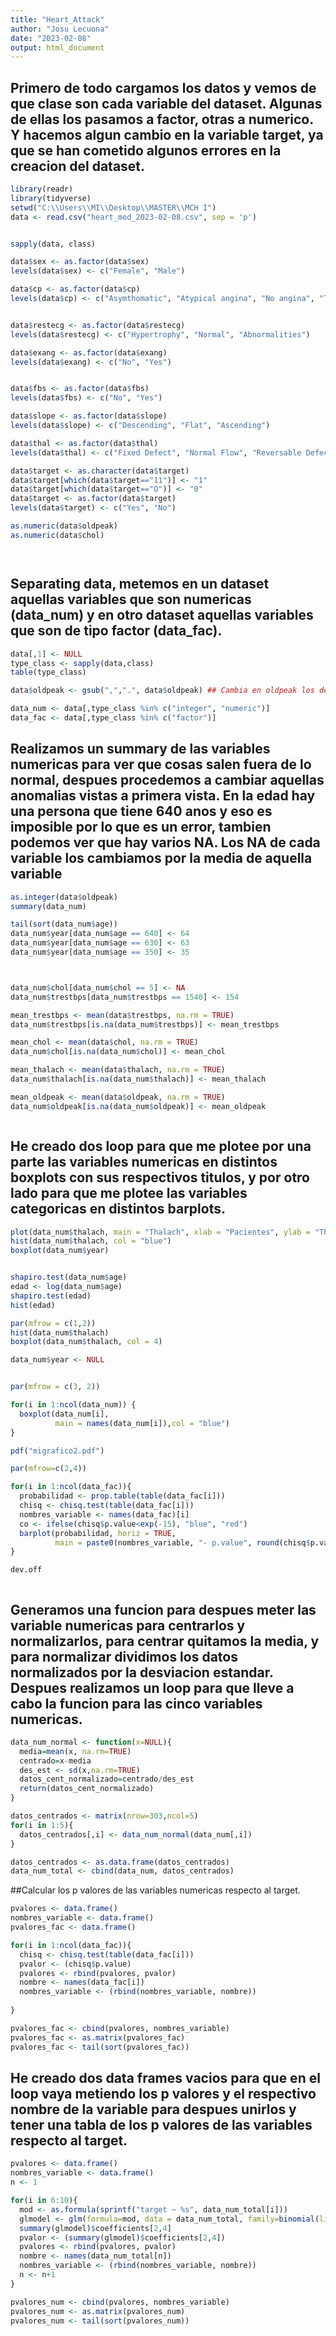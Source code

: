 ```yaml
---
title: "Heart_Attack"
author: "Josu Lecuona"
date: "2023-02-08"
output: html_document
---
```




## Primero de todo cargamos los datos y vemos de que clase son cada variable del dataset. Algunas de ellas los pasamos a factor, otras a numerico. Y hacemos algun cambio en la variable target, ya que se han cometido algunos errores en la creacion del dataset. 

```r
library(readr)
library(tidyverse)
setwd("C:\\Users\\MI\\Desktop\\MASTER\\MCH I")
data <- read.csv("heart_mod_2023-02-08.csv", sep = 'p')


sapply(data, class)

data$sex <- as.factor(data$sex)
levels(data$sex) <- c("Female", "Male")

data$cp <- as.factor(data$cp)
levels(data$cp) <- c("Asymthomatic", "Atypical angina", "No angina", "Typical Angina")


data$restecg <- as.factor(data$restecg)
levels(data$restecg) <- c("Hypertrophy", "Normal", "Abnormalities")

data$exang <- as.factor(data$exang)
levels(data$exang) <- c("No", "Yes")


data$fbs <- as.factor(data$fbs)
levels(data$fbs) <- c("No", "Yes")

data$slope <- as.factor(data$slope)
levels(data$slope) <- c("Descending", "Flat", "Ascending")

data$thal <- as.factor(data$thal)
levels(data$thal) <- c("Fixed Defect", "Normal Flow", "Reversable Defect")

data$target <- as.character(data$target)
data$target[which(data$target=="11")] <- "1"
data$target[which(data$target=="O")] <- "0"
data$target <- as.factor(data$target)
levels(data$target) <- c("Yes", "No")

as.numeric(data$oldpeak)
as.numeric(data$chol)




```

## Separating data, metemos en un dataset aquellas variables que son numericas (data_num) y en otro dataset aquellas variables que son de tipo factor (data_fac). 

```r
data[,1] <- NULL
type_class <- sapply(data,class)
table(type_class)

data$oldpeak <- gsub(",",".", data$oldpeak) ## Cambia en oldpeak los decimales de coma a punto

data_num <- data[,type_class %in% c("integer", "numeric")]
data_fac <- data[,type_class %in% c("factor")]

```

## Realizamos un summary de las variables numericas para ver que cosas salen fuera de lo normal, despues procedemos a cambiar aquellas anomalias vistas a primera vista. En la edad hay una persona que tiene 640 anos y eso es imposible por lo que es un error, tambien podemos ver que hay varios NA. Los NA de cada variable los cambiamos por la media de aquella variable


```r
as.integer(data$oldpeak)
summary(data_num)

tail(sort(data_num$age))
data_num$year[data_num$age == 640] <- 64
data_num$year[data_num$age == 630] <- 63
data_num$year[data_num$age == 350] <- 35



data_num$chol[data_num$chol == 5] <- NA
data_num$trestbps[data_num$trestbps == 1540] <- 154

mean_trestbps <- mean(data$trestbps, na.rm = TRUE)
data_num$trestbps[is.na(data_num$trestbps)] <- mean_trestbps

mean_chol <- mean(data$chol, na.rm = TRUE)
data_num$chol[is.na(data_num$chol)] <- mean_chol

mean_thalach <- mean(data$thalach, na.rm = TRUE)
data_num$thalach[is.na(data_num$thalach)] <- mean_thalach

mean_oldpeak <- mean(data$oldpeak, na.rm = TRUE)
data_num$oldpeak[is.na(data_num$oldpeak)] <- mean_oldpeak



```

## He creado dos loop para que me plotee por una parte las variables numericas en distintos boxplots con sus respectivos titulos, y por otro lado para que me plotee las variables categoricas en distintos barplots.

```r

plot(data_num$thalach, main = "Thalach", xlab = "Pacientes", ylab = "Thalach")
hist(data_num$thalach, col = "blue")
boxplot(data_num$year)


shapiro.test(data_num$age)
edad <- log(data_num$age)
shapiro.test(edad)
hist(edad)

par(mfrow = c(1,2))
hist(data_num$thalach)
boxplot(data_num$thalach, col = 4)

data_num$year <- NULL


par(mfrow = c(3, 2))

for(i in 1:ncol(data_num)) {
  boxplot(data_num[i],
          main = names(data_num[i]),col = "blue")
}

pdf("migrafico2.pdf")

par(mfrow=c(2,4))

for(i in 1:ncol(data_fac)){
  probabilidad <- prop.table(table(data_fac[i]))
  chisq <- chisq.test(table(data_fac[i]))
  nombres_variable <- names(data_fac)[i]
  co <- ifelse(chisq$p.value<exp(-15), "blue", "red")
  barplot(probabilidad, horiz = TRUE,
          main = paste0(nombres_variable, "- p.value", round(chisq$p.value,11)), col = co)
}

dev.off



```

## Generamos una funcion para despues meter las variable numericas para centrarlos y normalizarlos, para centrar quitamos la media, y para normalizar dividimos los datos normalizados por la desviacion estandar. Despues realizamos un loop para que lleve a cabo la funcion para las cinco variables numericas. 

```r


data_num_normal <- function(x=NULL){
  media=mean(x, na.rm=TRUE)
  centrado=x-media
  des_est <- sd(x,na.rm=TRUE)
  datos_cent_normalizado=centrado/des_est
  return(datos_cent_normalizado)
}

datos_centrados <- matrix(nrow=303,ncol=5)
for(i in 1:5){
  datos_centrados[,i] <- data_num_normal(data_num[,i])
}

datos_centrados <- as.data.frame(datos_centrados)
data_num_total <- cbind(data_num, datos_centrados)


```

##Calcular los p valores de las variables numericas respecto al target.

```r
pvalores <- data.frame()
nombres_variable <- data.frame()
pvalores_fac <- data.frame()

for(i in 1:ncol(data_fac)){
  chisq <- chisq.test(table(data_fac[i]))
  pvalor <- (chisq$p.value)
  pvalores <- rbind(pvalores, pvalor)
  nombre <- names(data_fac[i])
  nombres_variable <- (rbind(nombres_variable, nombre))
  
}

pvalores_fac <- cbind(pvalores, nombres_variable)
pvalores_fac <- as.matrix(pvalores_fac)
pvalores_fac <- tail(sort(pvalores_fac))


```

## He creado dos data frames vacios para que en el loop vaya metiendo los p valores y el respectivo nombre de la variable para despues unirlos y tener una tabla de los p valores de las variables respecto al target.
```r

pvalores <- data.frame()
nombres_variable <- data.frame()
n <- 1

for(i in 6:10){
  mod <- as.formula(sprintf("target ~ %s", data_num_total[i]))
  glmodel <- glm(formula=mod, data = data_num_total, family=binomial(link="logit"))
  summary(glmodel)$coefficients[2,4]
  pvalor <- (summary(glmodel)$coefficients[2,4])
  pvalores <- rbind(pvalores, pvalor)
  nombre <- names(data_num_total[n])
  nombres_variable <- (rbind(nombres_variable, nombre))
  n <- n+1
}

pvalores_num <- cbind(pvalores, nombres_variable)
pvalores_num <- as.matrix(pvalores_num)
pvalores_num <- tail(sort(pvalores_num))

```





